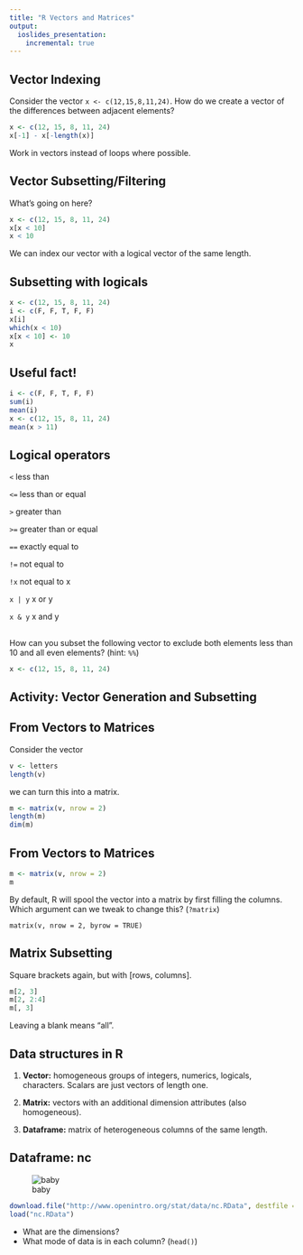 ```yaml
---
title: "R Vectors and Matrices"
output:
  ioslides_presentation:
    incremental: true
---
```


## Vector Indexing

Consider the vector `x <- c(12,15,8,11,24)`.  How do we create a vector of the
differences between adjacent elements?

```r
x <- c(12, 15, 8, 11, 24)
x[-1] - x[-length(x)]
```

Work in vectors instead of loops where possible.


## Vector Subsetting/Filtering {.build}
What's going on here?

```r
x <- c(12, 15, 8, 11, 24)
x[x < 10]
x < 10
```

We can index our vector with a logical vector of the same length.


## Subsetting with logicals {.build}

```r
x <- c(12, 15, 8, 11, 24)
i <- c(F, F, T, F, F)
x[i]
which(x < 10)
x[x < 10] <- 10
x
```


## Useful fact!  {.build}

```r
i <- c(F, F, T, F, F)
sum(i)
mean(i)
x <- c(12, 15, 8, 11, 24)
mean(x > 11)
```


## Logical operators

<div class="columns-2">
`<` less than

`<=` less than or equal

`>` greater than

`>=` greater than or equal

`==` exactly equal to

`!=` not equal to

`!x` not equal to x

`x | y` x or y

`x & y` x and y
</div>


## {.build}

How can you subset the following vector to exclude both elements less than 10 
and all even elements? (hint: `%%`)

```r
x <- c(12, 15, 8, 11, 24)
```


## Activity: Vector Generation and Subsetting


## From Vectors to Matrices {.build}

Consider the vector

```r
v <- letters
length(v)
```

we can turn this into a matrix.

```r
m <- matrix(v, nrow = 2)
length(m)
dim(m)
```


## From Vectors to Matrices {.build}

```r
m <- matrix(v, nrow = 2)
m
```

By default, R will spool the vector into a matrix by first filling the columns.
Which argument can we tweak to change this? (`?matrix`)

`matrix(v, nrow = 2, byrow = TRUE)`



## Matrix Subsetting {.build}

Square brackets again, but with [rows, columns].

```r
m[2, 3]
m[2, 2:4]
m[, 3]
```

Leaving a blank means "all".


## Data structures in R

1. **Vector:** homogeneous groups of integers, numerics, logicals, characters.
Scalars are just vectors of length one.

2. **Matrix:** vectors with an additional dimension attributes (also homogeneous).

3. **Dataframe:** matrix of heterogeneous columns of the same length.


## Dataframe: nc

![baby](http://smashinghub.com/wp-content/uploads/2013/01/BP-33.jpg)

```r
download.file("http://www.openintro.org/stat/data/nc.RData", destfile = "nc.RData")
load("nc.RData")
```

- What are the dimensions?
- What mode of data is in each column? (`head()`)
